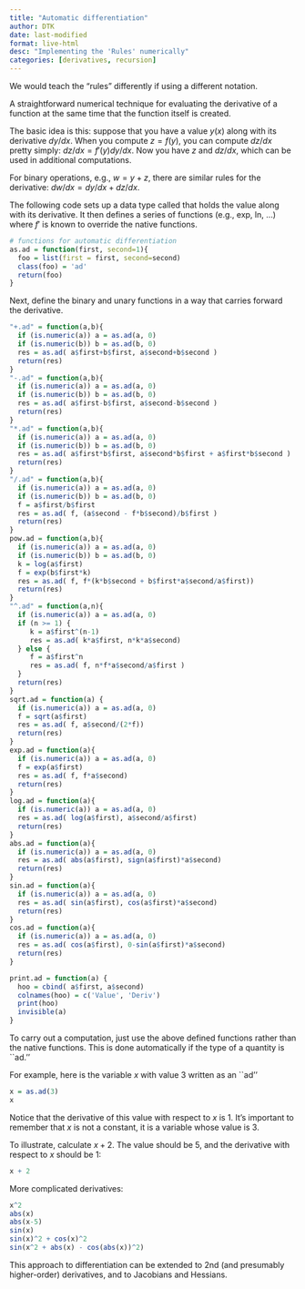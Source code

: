 ```yaml
---
title: "Automatic differentiation"
author: DTK
date: last-modified
format: live-html
desc: "Implementing the 'Rules' numerically"
categories: [derivatives, recursion]
---
```


We would teach the "rules" differently if using a different notation.

A straightforward numerical technique for evaluating the derivative of a function at the same time that the function itself is created.

The basic idea is this: suppose that you have a value $y(x)$ along with its derivative $dy/dx$.  When you compute $z = f(y)$, you can compute $dz/dx$ pretty simply: $dz/dx = f'(y) dy/dx$.  Now you have $z$ and $dz/dx$, which can be used in additional computations.

For binary operations, e.g., $w = y + z$, there are similar rules for the derivative: $dw/dx = 
dy/dx + dz/dx$.  


The following code sets up a data type called \texttt{ad}  that holds the value along with its derivative.  It then defines a series of functions (e.g., exp, ln, ...) where $f'$ is known to override the native functions.

```r
# functions for automatic differentiation
as.ad = function(first, second=1){ 
  foo = list(first = first, second=second)
  class(foo) = 'ad'
  return(foo)
}
``` 

Next, define the binary and unary functions in a way that carries forward the derivative.
```r
"+.ad" = function(a,b){
  if (is.numeric(a)) a = as.ad(a, 0)
  if (is.numeric(b)) b = as.ad(b, 0)
  res = as.ad( a$first+b$first, a$second+b$second ) 
  return(res)
}
"-.ad" = function(a,b){
  if (is.numeric(a)) a = as.ad(a, 0)
  if (is.numeric(b)) b = as.ad(b, 0)
  res = as.ad( a$first-b$first, a$second-b$second ) 
  return(res)
}
"*.ad" = function(a,b){
  if (is.numeric(a)) a = as.ad(a, 0)
  if (is.numeric(b)) b = as.ad(b, 0)
  res = as.ad( a$first*b$first, a$second*b$first + a$first*b$second ) 
  return(res)
}
"/.ad" = function(a,b){
  if (is.numeric(a)) a = as.ad(a, 0)
  if (is.numeric(b)) b = as.ad(b, 0)
  f = a$first/b$first  
  res = as.ad( f, (a$second - f*b$second)/b$first ) 
  return(res)
}
pow.ad = function(a,b){
  if (is.numeric(a)) a = as.ad(a, 0)
  if (is.numeric(b)) b = as.ad(b, 0)
  k = log(a$first)
  f = exp(b$first*k) 
  res = as.ad( f, f*(k*b$second + b$first*a$second/a$first))
  return(res)
}
"^.ad" = function(a,n){
  if (is.numeric(a)) a = as.ad(a, 0)
  if (n >= 1) {
     k = a$first^(n-1)
     res = as.ad( k*a$first, n*k*a$second)
  } else {
     f = a$first^n
     res = as.ad( f, n*f*a$second/a$first )
  }
  return(res)
}
sqrt.ad = function(a) {
  if (is.numeric(a)) a = as.ad(a, 0)
  f = sqrt(a$first)
  res = as.ad( f, a$second/(2*f))
  return(res)
}
exp.ad = function(a){
  if (is.numeric(a)) a = as.ad(a, 0)
  f = exp(a$first)
  res = as.ad( f, f*a$second)
  return(res)
}
log.ad = function(a){
  if (is.numeric(a)) a = as.ad(a, 0)
  res = as.ad( log(a$first), a$second/a$first)
  return(res)
}
abs.ad = function(a){
  if (is.numeric(a)) a = as.ad(a, 0)
  res = as.ad( abs(a$first), sign(a$first)*a$second)
  return(res)
}
sin.ad = function(a){
  if (is.numeric(a)) a = as.ad(a, 0)
  res = as.ad( sin(a$first), cos(a$first)*a$second)
  return(res)
}
cos.ad = function(a){
  if (is.numeric(a)) a = as.ad(a, 0)
  res = as.ad( cos(a$first), 0-sin(a$first)*a$second)
  return(res)
}

print.ad = function(a) {
  hoo = cbind( a$first, a$second)
  colnames(hoo) = c('Value', 'Deriv')
  print(hoo)
  invisible(a)
}
``` 

To carry out a computation, just use the above defined functions rather than the native functions.  This is done automatically if the type of a quantity is ``ad.''

For example, here is the variable $x$ with value 3 written as an ``ad''
```r
x = as.ad(3)
x
```

Notice that the derivative of this value with respect to $x$ is 1.  It's important to remember that $x$ is not a constant, it is a variable whose value is 3.

To illustrate, calculate $x + 2$.  The value should be 5, and the derivative with respect to $x$ should be 1:
```r
x + 2
``` 

More complicated derivatives:
```r
x^2
abs(x)
abs(x-5)
sin(x)
sin(x)^2 + cos(x)^2
sin(x^2 + abs(x) - cos(abs(x))^2)
``` 

This approach to differentiation can be extended to 2nd (and presumably higher-order) derivatives, and to Jacobians and Hessians.

